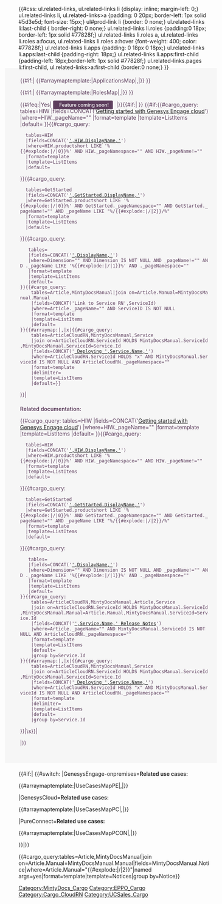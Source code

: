 <onlyinclude>{{#css: 
ul.related-links, ul.related-links li {display: inline; margin-left: 0;}
ul.related-links li, ul.related-links>a {padding: 0 20px;  border-left: 1px solid #5d3e5d; font-size: 15px;}
ul#prod-link li {border: 0 none;}
ul.related-links li:last-child { border-right: 0 none;}
ul.related-links li.roles {padding:0 18px; border-left: 1px solid #77828f;}
ul.related-links li.roles a, ul.related-links li.roles a:focus, ul.related-links li.roles a:hover {font-weight: 400; color: #77828f;}
ul.related-links li.apps {padding: 0 18px 0 18px;}
ul.related-links li.apps:last-child {padding-right: 18px;}
ul.related-links li.apps:first-child {padding-left: 18px;border-left: 1px solid #77828f;}
ul.related-links.pages li:first-child, ul.related-links>a:first-child {border:0 none;}
}}<div class="eppo-head" style="background-color:#f6f6f6; color: #5d3e5d;margin:-20px -18px 20px -36px; padding:20px 20px 30px 40px;">
<div class="col-md-10" id="eppo-links" style="padding:0; margin-top:-10px;min-height:20px;">
<ul class="related-links">{{#if:{{{Application|}}}|
{{#arraymaptemplate:{{{Application|}}}|ApplicationsMap|,|}}
}}</ul>
<ul class="related-links">{{#if:{{{Role|}}}|
{{#arraymaptemplate:{{{Role|}}}|RolesMap|,|}}
}}</ul>
</div>
<div class="col-md-2" id="eppo-version" style="padding:0;"></div>
<div class="clearfix"></div>
<div id="eppo-heading" style="margin-bottom: 15px;"></div>
{{#ifeq:{{{ComingSoon|}}}|Yes|
<span style="background-color: #5D3E5D; color: #fff; padding: 3px 10px; border: 1px solid #5D3E5D; border-radius: 3px; font-size: 90%; font-weight: 500;margin-right: 5px;"><i class="glyphicon glyphicon-flag" style="margin-right: 5px;"></i>Feature coming soon!</span>
|}}{{#if:{{{Context|}}}|
<span>{{{Context}}}</span>
}}
{{#if:{{#cargo_query:
tables=HIW
|fields=CONCAT('[[PEC-Admin/HIW|Getting started with Genesys Engage cloud]]')
|where=HIW._pageName="{{FULLPAGENAME}}"
|format=template
|template=ListItems
|default=
}}{{#cargo_query:
   tables=HIW
   |fields=CONCAT('[[',HIW._pageName ,'|',HIW.DisplayName,']]')
   |where=HIW.productshort LIKE '%{{#explode:{{FULLPAGENAME}}|/|0}}%' AND HIW._pageNamespace="{{NAMESPACENUMBER}}" AND HIW._pageName!="{{FULLPAGENAME}}"
   |format=template
   |template=ListItems
   |default=
}}{{#cargo_query:
   tables=GetStarted
   |fields=CONCAT('[[',GetStarted._pageName,'|',GetStarted.DisplayName,']]')
   |where=GetStarted.productshort LIKE '%{{#explode:{{FULLPAGENAME}}|/|0}}%' AND GetStarted._pageNamespace="{{NAMESPACENUMBER}}" AND GetStarted._pageName!="{{FULLPAGENAME}}" AND _pageName LIKE "%/{{#explode:{{FULLPAGENAME}}|/|2}}/%"
   |format=template
   |template=ListItems
   |default=
}}{{#cargo_query:
    tables={{{PageType|}}}
    |fields=CONCAT('[[',_pageName,'|',DisplayName,']]')
    |where=Dimension="{{{Dimension|}}}" AND Dimension IS NOT NULL AND _pageName!="{{FULLPAGENAME}}" AND {{{PageType|}}}._pageName LIKE '%{{#explode:{{FULLPAGENAME}}|/|1}}%' AND {{{PageType|}}}._pageNamespace="{{NAMESPACENUMBER}}"
    |format=template
    |template=ListItems
    |default=
 }}{{#cargo_query:
     tables=Article,MintyDocsManual|join on=Article.Manual=MintyDocsManual.Manual
     |fields=CONCAT('Link to Service RN',ServiceId)
     |where=Article._pageName="{{FULLPAGENAME}}" AND ServiceID IS NOT NULL
     |format=template
     |template=ListItems
     |default=
 }}{{#arraymap:{{{ServiceId|}}}|,|x|{{#cargo_query:
     tables=ArticleCloudRN,MintyDocsManual,Service
     |join on=ArticleCloudRN.ServiceId HOLDS MintyDocsManual.ServiceId,MintyDocsManual.ServiceId=Service.Id
     |fields=CONCAT('[[',MintyDocsManual._pageName,'| Deploying ',Service.Name,']]')
     |where=ArticleCloudRN.ServiceId HOLDS "x" AND MintyDocsManual.ServiceId IS NOT NULL AND ArticleCloudRN._pageNamespace="{{NAMESPACENUMBER}}"
     |format=template
     |delimiter=
     |template=ListItems
     |default=}}
}}|<div style="margin-top:20px;"><span style="font-weight:600;">Related documentation:</span><ul class="related-links pages">{{#cargo_query:
tables=HIW
|fields=CONCAT('[[PEC-Admin/HIW|Getting started with Genesys Engage cloud]]')
|where=HIW._pageName="{{FULLPAGENAME}}"
|format=template
|template=ListItems
|default=
}}{{#cargo_query:
   tables=HIW
   |fields=CONCAT('[[',HIW._pageName ,'|',HIW.DisplayName,']]')
   |where=HIW.productshort LIKE '%{{#explode:{{FULLPAGENAME}}|/|0}}%' AND HIW._pageNamespace="{{NAMESPACENUMBER}}" AND HIW._pageName!="{{FULLPAGENAME}}"
   |format=template
   |template=ListItems
   |default=
}}{{#cargo_query:
   tables=GetStarted
   |fields=CONCAT('[[',GetStarted._pageName,'|',GetStarted.DisplayName,']]')
   |where=GetStarted.productshort LIKE '%{{#explode:{{FULLPAGENAME}}|/|0}}%' AND GetStarted._pageNamespace="{{NAMESPACENUMBER}}" AND GetStarted._pageName!="{{FULLPAGENAME}}" AND _pageName LIKE "%/{{#explode:{{FULLPAGENAME}}|/|2}}/%"
   |format=template
   |template=ListItems
   |default=
}}{{#cargo_query:
    tables={{{PageType|}}}
    |fields=CONCAT('[[',_pageName,'|',DisplayName,']]')
    |where=Dimension="{{{Dimension|}}}" AND Dimension IS NOT NULL AND _pageName!="{{FULLPAGENAME}}" AND {{{PageType|}}}._pageName LIKE '%{{#explode:{{FULLPAGENAME}}|/|1}}%' AND {{{PageType|}}}._pageNamespace="{{NAMESPACENUMBER}}"
    |format=template
    |template=ListItems
    |default=
 }}{{#cargo_query:
     tables=ArticleCloudRN,MintyDocsManual,Article,Service
     |join on=ArticleCloudRN.ServiceId HOLDS MintyDocsManual.ServiceId,MintyDocsManual.Manual=Article.Manual,MintyDocsManual.ServiceId=Service.Id
     |fields=CONCAT('[[',ArticleCloudRN._pageName,'|',Service.Name,' Release Notes]]')
     |where=Article._pageName="{{FULLPAGENAME}}" AND MintyDocsManual.ServiceId IS NOT NULL AND ArticleCloudRN._pageNamespace="{{NAMESPACENUMBER}}"
     |format=template
     |template=ListItems
     |default=
     |group by=Service.Id
 }}{{#arraymap:{{{ServiceId|}}}|,|x|{{#cargo_query:
     tables=ArticleCloudRN,MintyDocsManual,Service
     |join on=ArticleCloudRN.ServiceId HOLDS MintyDocsManual.ServiceId,MintyDocsManual.ServiceId=Service.Id
     |fields=CONCAT('[[',MintyDocsManual._pageName,'| Deploying ',Service.Name,']]')
     |where=ArticleCloudRN.ServiceId HOLDS "x" AND MintyDocsManual.ServiceId IS NOT NULL AND ArticleCloudRN._pageNamespace="{{NAMESPACENUMBER}}"
     |format=template
     |delimiter=
     |template=ListItems
     |default=
     |group by=Service.Id
}}|\s}}|</ul>
|}}
</div>
</div>
<div>
{{#if:{{{UseCase|}}}|
{{#switch:{{{Platform|}}}
|GenesysEngage-onpremises=<span style="font-weight:600; ">Related use cases:</span><ul class="related-links">{{#arraymaptemplate:{{{UseCase|}}}|UseCasesMapPE|,|}}</ul>
|GenesysCloud=<span style="font-weight:600; ">Related use cases:</span><ul class="related-links">{{#arraymaptemplate:{{{UseCase|}}}|UseCasesMapPC|,|}}</ul>
|PureConnect=<span style="font-weight:600; ">Related use cases:</span><ul class="related-links">{{#arraymaptemplate:{{{UseCase|}}}|UseCasesMapPCON|,|}}</ul>
}}|}}
</div>
</div>
<!-- Notices-->{{#cargo_query:tables=Article,MintyDocsManual|join on=Article.Manual=MintyDocsManual.Manual|fields=MintyDocsManual.Notice|where=Article.Manual="{{#explode:{{FULLPAGENAME}}|/|2}}"|named args=yes|format=template|template=Notices|group by=Notice}}

</onlyinclude>
<noinclude>[[Category:MintyDocs_Cargo]][[Category:EPPO_Cargo]][[Category:Cargo_CloudRN]][[Category:UCSales_Cargo]]
</noinclude>
